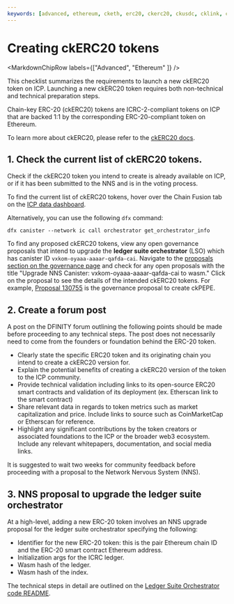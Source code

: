 ```yaml
---
keywords: [advanced, ethereum, cketh, erc20, ckerc20, ckusdc, cklink, ckoct, ckpepe, chain-key ethereum, overview]
---
```



# Creating ckERC20 tokens

<MarkdownChipRow labels={["Advanced", "Ethereum" ]} />

This checklist summarizes the requirements to launch a new ckERC20 token on ICP. Launching a new ckERC20 token requires both non-technical and technical preparation steps. 

Chain-key ERC-20 (ckERC20) tokens are ICRC-2-compliant tokens on ICP that are backed 1:1 by the corresponding ERC-20-compliant token on Ethereum. 

To learn more about ckERC20, please refer to the [ckERC20 docs](/docs/current/developer-docs/multi-chain/chain-key-tokens/ckerc20/overview).

## 1. Check the current list of ckERC20 tokens. 

Check if the ckERC20 token you intend to create is already available on ICP, or if it has been submitted to the NNS and is in the voting process. 

To find the current list of ckERC20 tokens, hover over the Chain Fusion tab on the [ICP data dashboard](https://dashboard.internetcomputer.org/). 

Alternatively, you can use the following `dfx` command:

```
dfx canister --network ic call orchestrator get_orchestrator_info
```

To find any proposed ckERC20 tokens, view any open governance proposals that intend to upgrade the **ledger suite orchestrator** (LSO) which has canister ID `vxkom-oyaaa-aaaar-qafda-cai`. Navigate to the [proposals section on the governance page](https://dashboard.internetcomputer.org/governance) and check for any open proposals with the title "Upgrade NNS Canister: vxkom-oyaaa-aaaar-qafda-cai to wasm." Click on the proposal to see the details of the intended ckERC20 tokens. For example, [Proposal 130755](https://dashboard.internetcomputer.org/proposal/130755) is the governance proposal to create ckPEPE.

## 2. Create a forum post

A post on the DFINITY forum outlining the following points should be made before proceeding to any technical steps. The post does not necessarily need to come from the founders or foundation behind the ERC-20 token.

- Clearly state the specific ERC20 token and its originating chain you intend to create a ckERC20 version for. 
- Explain the potential benefits of creating a ckERC20 version of the token to the ICP community.
- Provide technical validation including links to its open-source ERC20 smart contracts and validation of its deployment (ex. Etherscan link to the smart contract)
- Share relevant data in regards to token metrics such as market capitalization and price. Include links to source such as CoinMarketCap or Etherscan for reference.
- Highlight any significant contributions by the token creators or associated foundations to the ICP or the broader web3 ecosystem. Include any relevant whitepapers, documentation, and social media links.

It is suggested to wait two weeks for community feedback before proceeding with a proposal to the Network Nervous System (NNS).

## 3. NNS proposal to upgrade the ledger suite orchestrator

At a high-level, adding a new ERC-20 token involves an NNS upgrade proposal for the ledger suite orchestrator specifying the following:

- Identifier for the new ERC-20 token: this is the pair Ethereum chain ID and the ERC-20 smart contract Ethereum address. 
- Initialization args for the ICRC ledger.
- Wasm hash of the ledger.
- Wasm hash of the index. 

The technical steps in detail are outlined on the [Ledger Suite Orchestrator code README](https://github.com/dfinity/ic/blob/master/rs/ethereum/ledger-suite-orchestrator/README.adoc#adding-a-new-ckerc20-token).